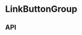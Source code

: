 
<Meta
  title="Components/LinkButtonGroup"
  component={LinkButtonGroup}
  decorators={[withKnobs]}
/>

# LinkButtonGroup

<Preview>
  <Story name="Base component">
    <LinkButtonGroup
      hasFitContent={boolean('hasFitContent', false)}
      theme={select('theme', ['dark', 'light'], 'dark')}
      textAlign={select('textAlign', ['center', 'left', 'right'], 'center')}
      link={{
        text: text('link.text', LinkButtonGroupFixture.link.text),
        url: text('link.url', LinkButtonGroupFixture.link.url),
        style: select(
          'link.style',
          [
            'External Button Link',
            'Internal Button Link',
            'External No Icon Button Link',
            'Internal No Icon Button Link',
          ],
          LinkButtonGroupFixture.link.style,
        ),
      }}
      secondaryLink={{
        text: text(
          'secondaryLink.text',
          LinkButtonGroupFixture.secondaryLink.text,
        ),
        url: text(
          'secondaryLink.url',
          LinkButtonGroupFixture.secondaryLink.url,
        ),
        style: select(
          'secondaryLink.style',
          [
            'External Button Link',
            'Internal Button Link',
            'External No Icon Button Link',
            'Internal No Icon Button Link',
          ],
          LinkButtonGroupFixture.secondaryLink.style,
        ),
      }}
    />
  </Story>
</Preview>

## API

<Props of={LinkButtonGroup} />
